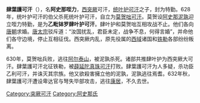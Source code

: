 '''肆葉護可汗'''（{{bd||？|632年|catIdx=S}}），名'''阿史那咥力'''，[[西突厥|西突厥]]可汗，[[统叶护可汗|统叶护可汗]]之子，封为特勤。628年，统叶护可汗的伯父杀死统叶护可汗，自立为[[莫贺咄可汗|莫贺咄可汗]]。莫贺设[[阿史那泥孰|阿史那泥孰]]迎立咥力特勤，是为'''乙毗钵罗肆叶护可汗'''。肆叶护和莫贺咄互相攻战不止。他们各向[[唐朝|唐朝]]求婚。[[唐太宗|唐太宗]]驳斥道：“汝国扰乱，君臣未定，战争不息，何得言婚”，并命他们各守边境，停止互相征伐。西突厥内乱，原先役属的[[西域|西域]]诸国和[[铁勒|铁勒]]各部纷纷叛离。

630年，莫贺咄兵败，逃往[[阿尔泰山|阿尔泰山]]，被泥孰杀死。诸部共推肆叶护为西突厥大可汗。肆葉護可汗北征铁勒，被[[薛延陀|薛延陀]][[真珠可汗|真珠可汗]]打败。肆葉護可汗为人多疑，杀功臣乙利可汗，并诛灭其宗族。他又欲殺害擁立他的泥孰，泥孰逃往焉耆。632年秋，肆葉護可汗遭设卑达官与弩失毕部攻击，逃往[[康居|康居]]，不久去世。

{{start box}}
{{s-before|[[莫贺咄可汗|莫贺咄可汗]]}}
{{s-title|[[西突厥|西突厥]][[可汗|可汗]]|628年—632年}}
{{s-after|[[阿史那泥孰|阿史那泥孰]]}}
{{end box}}

{{西突厥可汗}}

[[Category:突厥可汗|Category:突厥可汗]]
[[Category:阿史那氏|Category:阿史那氏]]